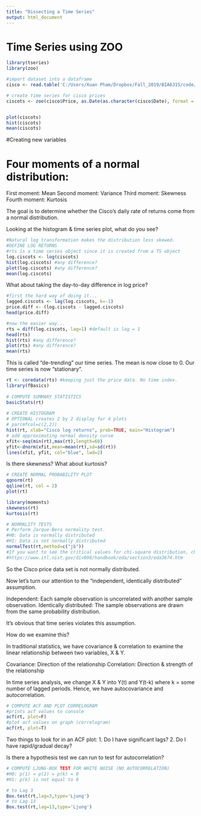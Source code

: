 ```yaml
---
title: "Dissecting a Time Series"
output: html_document
---
```


# Time Series using ZOO

```r
library(tseries)
library(zoo)

#import dataset into a dataframe
cisco <- read.table('C:/Users/Xuan Pham/Dropbox/Fall_2019/BIA6315/code/Week 2/Data/cisco_00-10.csv', header=T, sep=',')

# create time series for cisco prices
ciscots <- zoo(cisco$Price, as.Date(as.character(cisco$Date), format = "%m/%d/%y"))


plot(ciscots)
hist(ciscots)
mean(ciscots)
```

#Creating new variables 

# Four moments of a normal distribution:
First moment: Mean 
Second moment: Variance
Third moment: Skewness
Fourth moment: Kurtosis

The goal is to determine whether the Cisco's daily rate of returns come from a normal distribution.
 
Looking at the histogram & time series plot, what do you see?

```r
#Natural log transformation makes the distribution less skewed.
#DEFINE LOG RETURNS
#rts is a time series object since it is created from a TS object
log.ciscots <- log(ciscots)
hist(log.ciscots) #any difference?
plot(log.ciscots) #any difference?
mean(log.ciscots)
```

What about taking the day-to-day difference in log price? 

```r
#first the hard way of doing it...
lagged.ciscots <- lag(log.ciscots, k=-1)
price.diff <- (log.ciscots - lagged.ciscots)
head(price.diff)

#now the easier way...
rts = diff(log.ciscots, lag=1) #default is lag = 1
head(rts)
hist(rts) #any difference?
plot(rts) #any difference?
mean(rts)
```

This is called "de-trending" our time series. The mean is now close to 0. Our time series is now "stationary". 


```r
rt <- coredata(rts) #keeping just the price data. No time index.
library(fBasics)
                     
# COMPUTE SUMMARY STATISTICS
basicStats(rt) 
           
# CREATE HISTOGRAM 
# OPTIONAL creates 2 by 2 display for 4 plots 
# par(mfcol=c(2,2)) 
hist(rt, xlab="Cisco log returns", prob=TRUE, main="Histogram") 
# add approximating normal density curve 
xfit<-seq(min(rt),max(rt),length=60) 
yfit<-dnorm(xfit,mean=mean(rt),sd=sd(rt)) 
lines(xfit, yfit, col="blue", lwd=2) 
```

Is there skewness?
What about kurtosis?

```r
# CREATE NORMAL PROBABILITY PLOT 
qqnorm(rt) 
qqline(rt, col = 2) 
plot(rt)
```


```r
library(moments)
skewness(rt)
kurtosis(rt)

# NORMALITY TESTS 
# Perform Jarque-Bera normality test. 
#H0: Data is normally distributed
#H1: Data is not normally distributed
normalTest(rt,method=c("jb")) 
#If you want to see the critical values for chi-square distribution, check here:
#https://www.itl.nist.gov/div898/handbook/eda/section3/eda3674.htm
```
So the Cisco price data set is not normally distributed. 

Now let's turn our attention to the "independent, identically distributed" assumption.

Independent: Each sample observation is uncorrelated with another sample observation.
Identically distributed: The sample observations are drawn from the same probability distribution.

It's obvious that time series violates this assumption.

How do we examine this?

In traditional statistics, we have covariance & correlation to examine the linear relationship between two variables, X & Y.

Covariance: Direction of the relationship
Correlation: Direction & strength of the relationship

In time series analysis, we change X & Y into Y(t) and Y(t-k) where k = some number of lagged periods. Hence, we have autocovariance and autocorrelation.

```r
# COMPUTE ACF AND PLOT CORRELOGRAM 
#prints acf values to console 
acf(rt, plot=F) 
#plot acf values on graph (correlogram) 
acf(rt, plot=T) 
```
Two things to look for in an ACF plot:
1. Do I have significant lags?
2. Do I have rapid/gradual decay?

Is there a hypothesis test we can run to test for autocorrelation? 

```r
# COMPUTE LJUNG-BOX TEST FOR WHITE NOISE (NO AUTOCORRELATION)
#H0: p(1) = p(2) = p(k) = 0
#H1: p(k) is not equal to 0

# to Lag 3
Box.test(rt,lag=3,type='Ljung')
# to Lag 13 
Box.test(rt,lag=13,type='Ljung') 
                     
```


